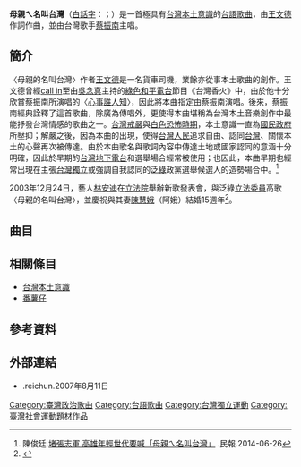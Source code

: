 {{Infobox Hokkien name
| title      = 母親的名叫台灣
| hanji      = 母親的名叫台灣
| poj        = Bó-chhin ê Miâ Kiò Tâi-oân
| hanlo      = 母親 ê 名叫台灣
| tl         = Bó-tshin ê Miâ Kiò Tâi-uân
| bp         = Bbǒcīn é Miá Giò Dáiwán
| hokkienipa = 
| context    = 
| image      = 
| image_size = 
| caption    = 
}}
'''母親ㄟ名叫台灣'''（[[白話字|白話字]]：{{lang|nan|Bó-chhin ê Miâ Kiò Tâi-oân}}；{{lang-en|Taiwan - Mother's Name}}）是一首極具有[[台灣本土意識|台灣本土意識]]的[[台語歌曲|台語歌曲]]，由[[王文德|王文德]]作詞作曲，並由台灣歌手[[蔡振南|蔡振南]]主唱。

==簡介==
〈母親的名叫台灣〉作者[[王文德|王文德]]是一名貨車司機，業餘亦從事本土歌曲的創作。王文德曾經[[call_in|call in]]至由[[吳念真|吳念真]]主持的[[綠色和平電台|綠色和平電台]]節目《台灣香火》中，由於他十分欣賞蔡振南所演唱的〈[[心事誰人知|心事誰人知]]〉，因此將本曲指定由蔡振南演唱。後來，蔡振南經典詮釋了這首歌曲，除廣為傳唱外，更使得本曲堪稱為台灣本土音樂創作中最能抒發台灣情感的歌曲之一。[[台灣戒嚴時期|台灣戒嚴]]與[[台灣白色恐怖|白色恐怖時期]]，本土意識一直為[[國民政府|國民政府]]所壓抑；解嚴之後，因為本曲的出現，使得[[台灣人民|台灣人民]]追求自由、認同[[台灣|台灣]]、關懷本土的心聲再次被傳達。由於本曲歌名與歌詞內容中傳達土地或國家認同的意涵十分明確，因此於早期的[[台灣地下電台|台灣地下電台]]和選舉場合經常被使用；也因此，本曲早期也經常出現在主張[[台灣獨立|台灣獨立]]或強調自我認同的[[泛綠|泛綠]]政黨選舉候選人的造勢場合中。<ref>陳俊廷.[http://www.peoplenews.tw/news/b56ecdaa-9b22-4ae6-8766-ffb2f063d64c 堵張志軍 高雄年輕世代要喊「母親ㄟ名叫台灣」] {{Wayback|url=http://www.peoplenews.tw/news/b56ecdaa-9b22-4ae6-8766-ffb2f063d64c |date=20200623130901 }}.民報.2014-06-26</ref>

2003年12月24日，藝人[[林安迪|林安迪]]在[[立法院|立法院]]舉辦新歌發表會，與泛綠[[立法委員|立法委員]]高歌〈母親的名叫台灣〉，並慶祝與其妻[[陳慧娥|陳慧娥]]（阿娥）結婚15週年<ref>{{cite news|url=http://www.tvbs.com.tw/news/news_list.asp?no=jean20031224160327|title=安迪立院高歌 唱出母親的名叫台灣|publisher=[[TVBS|TVBS]]新聞|author=蔡祐吉、高志宏|date=2003-12-24|accessdate=2013-07-11|archive-url=https://web.archive.org/web/20050121191656/http://www.tvbs.com.tw/news/news_list.asp?no=jean20031224160327|archive-date=2005-01-21|dead-url=yes}}</ref>。

<!--
==正字歌詞==
{{ruby|母親|Bó-chhin|nan|larger=yes}} {{ruby|是|sī|nan|larger=yes}} {{ruby|山|soaⁿ|nan|larger=yes}}，{{ruby|母親|bó-chhin|nan|larger=yes}} {{ruby|是|sī|nan|larger=yes}} {{ruby|海|hái|nan|larger=yes}}，{{ruby|母親|bó-chhin|nan|larger=yes}} {{ruby|是|sī|nan|larger=yes}} {{ruby|河|hô|nan|larger=yes}}，{{ruby|母親|bó-chhin|nan|larger=yes}} {{ruby|的|ê|nan|larger=yes}} {{ruby|名|miâ|nan|larger=yes}} {{ruby|叫|kiò|nan|larger=yes}} {{ruby|台灣|Tâi-oân|nan|larger=yes}}。</br>
{{ruby|母親|Bó-chhin|nan|larger=yes}} {{ruby|是|sī|nan|larger=yes}} {{ruby|良知|liông-ti|nan|larger=yes}}，{{ruby|母親|bó-chhin|nan|larger=yes}} {{ruby|是|sī|nan|larger=yes}} {{ruby|正義|chèng-gī|nan|larger=yes}}，{{ruby|母親|bó-chhin|nan|larger=yes}} {{ruby|是|sī|nan|larger=yes}} {{ruby|汝咱|lí-lán|nan|larger=yes}} {{ruby|的|ê|nan|larger=yes}} {{ruby|春天|chhun-thiⁿ|nan|larger=yes}}。</br>

{{ruby|兩|Nn̄g|nan|larger=yes}} {{ruby|千萬|chheng-bān|nan|larger=yes}} {{ruby|粒|lia̍p|nan|larger=yes}} {{ruby|的|ê|nan|larger=yes}} {{ruby|蕃薯囝|Han-chî-kiáⁿ|nan|larger=yes}}，{{ruby|毋|m̄|nan|larger=yes}} {{ruby|敢|káⁿ|nan|larger=yes}} {{ruby|叫|kiò|nan|larger=yes}} {{ruby|出|chhut|nan|larger=yes}} {{ruby|母親|bó-chhin|nan|larger=yes}} {{ruby|的|ê|nan|larger=yes}} {{ruby|名|miâ|nan|larger=yes}}，</br>
{{ruby|台灣|Tâi-oân|nan|larger=yes}} {{ruby|敢|kám|nan|larger=yes}} {{ruby|是|sī|nan|larger=yes}} {{ruby|遐|hiah|nan|larger=yes}} {{ruby|歹|pháiⁿ|nan|larger=yes}} {{ruby|聽|thiaⁿ|nan|larger=yes}}？{{ruby|想著|siūⁿ-tio̍h|nan|larger=yes}} {{ruby|心寒|sim-hân|nan|larger=yes}} {{ruby|起|khí|nan|larger=yes}} {{ruby|畏寒|ùi-koâⁿ|nan|larger=yes}}；

{{ruby|兩|Nn̄g|nan|larger=yes}} {{ruby|千萬|chheng-bān|nan|larger=yes}} {{ruby|粒|lia̍p|nan|larger=yes}} {{ruby|的|ê|nan|larger=yes}} {{ruby|蕃薯囝|Han-chî-kiáⁿ|nan|larger=yes}}，{{ruby|袂當|bōe-tàng|nan|larger=yes}} {{ruby|叫|kiò|nan|larger=yes}} {{ruby|出|chhut|nan|larger=yes}} {{ruby|母親|bó-chhin|nan|larger=yes}} {{ruby|的|ê|nan|larger=yes}} {{ruby|名|miâ|nan|larger=yes}}，</br>
{{ruby|親像|chhin-chhiūⁿ|nan|larger=yes}} {{ruby|啞口的|é-káu-ê|nan|larger=yes}} {{ruby|硩死|teh-sí|nan|larger=yes}} {{ruby|囝|kiáⁿ|nan|larger=yes}}，{{ruby|予|hō͘|nan|larger=yes}} {{ruby|儂|lâng|nan|larger=yes}} {{ruby|心凝|sim-gêng|nan|larger=yes}} {{ruby|捶|tûi|nan|larger=yes}} {{ruby|心肝|sim-koaⁿ|nan|larger=yes}}；

{{ruby|兩|Nn̄g|nan|larger=yes}} {{ruby|千萬|chheng-bān|nan|larger=yes}} {{ruby|粒|lia̍p|nan|larger=yes}} {{ruby|的|ê|nan|larger=yes}} {{ruby|蕃薯仔囝|Han-chî-á-kiáⁿ|nan|larger=yes}}，{{ruby|毋通|m̄-thang|nan|larger=yes}} {{ruby|恬恬|tiām-tiām|nan|larger=yes}} {{ruby|毋|m̄|nan|larger=yes}} {{ruby|出聲|chhut-siaⁿ|nan|larger=yes}}，</br>
{{ruby|勇敢|ióng-kám|nan|larger=yes}} {{ruby|叫|kiò|nan|larger=yes}} {{ruby|出|chhut|nan|larger=yes}} {{ruby|母親|bó-chhin|nan|larger=yes}} {{ruby|的|ê|nan|larger=yes}} {{ruby|名|miâ|nan|larger=yes}}，{{ruby|台灣|Tâi-oân|nan|larger=yes}} {{ruby|啊|ah|nan|larger=yes}}，{{ruby|台灣|Tâi-oân|nan|larger=yes}} {{ruby|啊|ah|nan|larger=yes}}，{{ruby|汝|lí|nan|larger=yes}} {{ruby|是|sī|nan|larger=yes}} {{ruby|母親|bú-chhin|nan|larger=yes}} {{ruby|的|ê|nan|larger=yes}} {{ruby|名|miâ|nan|larger=yes}}。<ref>[http://twblg.dict.edu.tw/holodict_new/index.html 臺灣閩南語常用詞辭典]</ref><ref>[http://ip194097.ntcu.edu.tw/q/q.asp Tw-Ch台文中文辭典]</ref>
-->

== 曲目 ==
{{Tracklist
| headline = 
| total_length = 
| extra_column    = 演唱者

| title1 = 母親的名叫台灣
| length1 = 
| music1 = [[王文德|王文德]]
| lyrics1 = [[王文德|王文德]]
| arranger1 =
| producer1 = 
| extra1 =[[蔡振南|蔡振南]]
}}

==相關條目==
*[[台灣本土意識|台灣本土意識]]
*[[番薯仔|番薯仔]]

==參考資料==
{{reflist}}

==外部連結==
*{{YouTube|7jmN6oqEro0|母親ㄟ名叫台灣 / 蔡振南}}.reichun.2007年8月11日
[[Category:臺灣政治歌曲|Category:臺灣政治歌曲]]
[[Category:台語歌曲|Category:台語歌曲]]
[[Category:台灣獨立運動|Category:台灣獨立運動]]
[[Category:臺灣社會運動題材作品|Category:臺灣社會運動題材作品]]